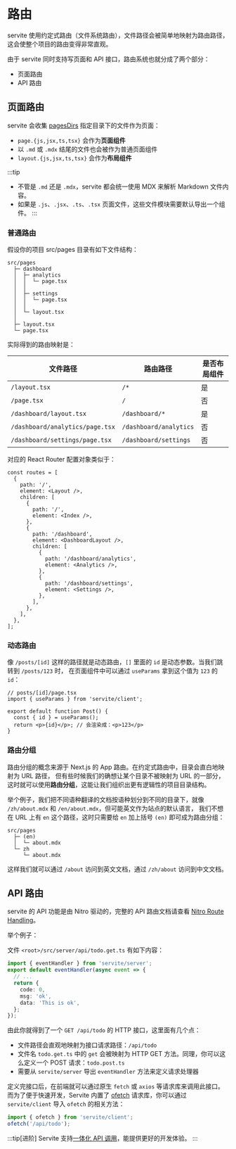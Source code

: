 # 路由

servite 使用约定式路由（文件系统路由），文件路径会被简单地映射为路由路径，这会使整个项目的路由变得非常直观。

由于 servite 同时支持写页面和 API 接口，路由系统也就分成了两个部分：

- 页面路由
- API 路由

## 页面路由

servite 会收集 [pagesDirs](/zh/guide/config#pagesdirs) 指定目录下的文件作为页面：

- `page.{js,jsx,ts,tsx}` 会作为**页面组件**
- 以 `.md` 或 `.mdx` 结尾的文件也会被作为普通页面组件
- `layout.{js,jsx,ts,tsx}` 会作为**布局组件**

:::tip
- 不管是 `.md` 还是 `.mdx`，servite 都会统一使用 MDX 来解析 Markdown 文件内容。
- 如果是 `.js`、`.jsx`、`.ts`、`.tsx` 页面文件，这些文件模块需要默认导出一个组件。
:::

### 普通路由
假设你的项目 src/pages 目录有如下文件结构：

```shell
src/pages
  ├─ dashboard
  │  ├─ analytics
  │  │  └─ page.tsx
  │  │
  │  ├─ settings
  │  │  └─ page.tsx
  │  │
  │  └─ layout.tsx
  │
  ├─ layout.tsx
  └─ page.tsx
```

实际得到的路由映射是：

| 文件路径                        | 路由路径               | 是否布局组件 |
| ------------------------------- | ---------------------- | ------------ |
| `/layout.tsx`                   | `/*`                   | 是           |
| `/page.tsx`                     | `/`                    | 否           |
| `/dashboard/layout.tsx`         | `/dashboard/*`         | 是           |
| `/dashboard/analytics/page.tsx` | `/dashboard/analytics` | 否           |
| `/dashboard/settings/page.tsx`  | `/dashboard/settings`  | 否           |

对应的 React Router 配置对象类似于：

```tsx
const routes = [
  {
    path: '/',
    element: <Layout />,
    children: [
      {
        path: '/',
        element: <Index />,
      },
      {
        path: '/dashboard',
        element: <DashboardLayout />,
        children: [
          {
            path: '/dashboard/analytics',
            element: <Analytics />,
          },
          {
            path: '/dashboard/settings',
            element: <Settings />,
          },
        ],
      },
    ],
  },
];
```

### 动态路由
像 `/posts/[id]` 这样的路径就是动态路由，`[]` 里面的 `id` 是动态参数。当我们跳转到 `/posts/123` 时，
在页面组件中可以通过 `useParams` 拿到这个值为 `123` 的 `id`：

```
// posts/[id]/page.tsx
import { useParams } from 'servite/client';

export default function Post() {
  const { id } = useParams();
  return <p>{id}</p>; // 会渲染成：<p>123</p>
}
```

### 路由分组
路由分组的概念来源于 Next.js 的 App 路由。在约定式路由中，目录会直白地映射为 URL 路径，
但有些时候我们的确想让某个目录不被映射为 URL 的一部分，这时就可以使用**路由分组**，这能让我们组织出更有逻辑性的项目目录结构。

举个例子，我们把不同语种翻译的文档按语种划分到不同的目录下，就像 `/zh/about.mdx` 和 `/en/about.mdx`，但可能英文作为站点的默认语言，
我们不想在 URL 上有 `en` 这个路径，这时只需要给 `en` 加上括号 `(en)` 即可成为路由分组：

```shell
src/pages
  ├─ (en)
  │  └─ about.mdx
  └─ zh
     └─ about.mdx
```

这样我们就可以通过 `/about` 访问到英文文档，通过 `/zh/about` 访问到中文文档。

## API 路由

servite 的 API 功能是由 Nitro 驱动的，完整的 API 路由文档请查看 [Nitro Route Handling](https://nitro.unjs.io/guide/introduction/routing)。

举个例子：

文件 `<root>/src/server/api/todo.get.ts` 有如下内容：

```ts
import { eventHandler } from 'servite/server';
export default eventHandler(async event => {
  // ...
  return {
    code: 0,
    msg: 'ok',
    data: 'This is ok',
  };
});
```

由此你就得到了一个 `GET /api/todo` 的 HTTP 接口，这里面有几个点：

- 文件路径会直观地映射为接口请求路径：`/api/todo`
- 文件名 `todo.get.ts` 中的 `get` 会被映射为 HTTP GET 方法。同理，你可以这么定义一个 POST 请求：`todo.post.ts`
- 需要从 `servite/server` 导出 `eventHandler` 方法来定义请求处理器

定义完接口后，在前端就可以通过原生 `fetch` 或 `axios` 等请求库来调用此接口。
而为了便于快速开发，Servite 内置了 [ofetch](https://github.com/unjs/ofetch) 请求库，你可以通过 `servite/client` 导入 `ofetch` 的相关方法：

```ts
import { ofetch } from 'servite/client';
ofetch('/api/todo');
```

:::tip[进阶]
Servite 支持[一体化 API 调用](/zh/guide/integrate-api-call)，能提供更好的开发体验。
:::
